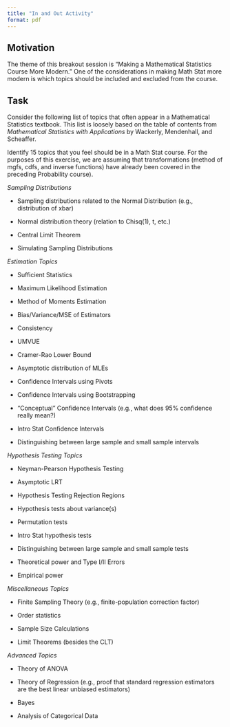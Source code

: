 ```yaml
---
title: "In and Out Activity"
format: pdf
---
```


## Motivation

The theme of this breakout session is "Making a Mathematical Statistics Course More Modern." One of the considerations in making Math Stat more modern is which topics should be included and excluded from the course.

## Task

Consider the following list of topics that often appear in a Mathematical Statistics textbook. This list is loosely based on the table of contents from *Mathematical Statistics with Applications* by Wackerly, Mendenhall, and Scheaffer.

Identify 15 topics that you feel should be in a Math Stat course. For the purposes of this exercise, we are assuming that transformations (method of mgfs, cdfs, and inverse functions) have already been covered in the preceding Probability course).

*Sampling Distributions*

-   Sampling distributions related to the Normal Distribution (e.g., distribution of xbar)

-   Normal distribution theory (relation to Chisq(1), t, etc.) 

-   Central Limit Theorem

-   Simulating Sampling Distributions

*Estimation Topics*

-   Sufficient Statistics

-   Maximum Likelihood Estimation

-   Method of Moments Estimation

-   Bias/Variance/MSE of Estimators

-   Consistency

-   UMVUE

-   Cramer-Rao Lower Bound

-   Asymptotic distribution of MLEs

-   Confidence Intervals using Pivots

-   Confidence Intervals using Bootstrapping

-   "Conceptual" Confidence Intervals (e.g., what does 95% confidence really mean?)

-   Intro Stat Confidence Intervals

-   Distinguishing between large sample and small sample intervals


*Hypothesis Testing Topics*

-   Neyman-Pearson Hypothesis Testing

-   Asymptotic LRT

-   Hypothesis Testing Rejection Regions

-   Hypothesis tests about variance(s)

-   Permutation tests

-   Intro Stat hypothesis tests

-   Distinguishing between large sample and small sample tests

-   Theoretical power and Type I/II Errors

-   Empirical power

*Miscellaneous Topics*

-   Finite Sampling Theory (e.g., finite-population correction factor)

-   Order statistics

-   Sample Size Calculations

-   Limit Theorems (besides the CLT)

*Advanced Topics*

-   Theory of ANOVA

-   Theory of Regression (e.g., proof that standard regression estimators are the best linear unbiased estimators)

-   Bayes

-   Analysis of Categorical Data
